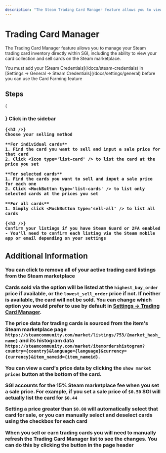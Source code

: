 ```yaml
---
description: "The Steam Trading Card Manager feature allows you to view, list, and sell your Steam trading card inventory directly within SGI."
---
```




# Trading Card Manager

The Trading Card Manager feature allows you to manage your Steam trading card inventory directly within SGI, including the ability to view your card collection and sell cards on the Steam marketplace.

<Callout type="info">
    You must add your [Steam Credentials](/docs/steam-credentials) in [Settings → General → Steam Credentials](/docs/settings/general) before you can use the Card Farming feature
</Callout>

## Steps

<Steps>
    {<h3 />}
    Click <MockButton type='trading-card-manager' /> in the sidebar
    
    {<h3 />}
    Choose your selling method
    
    **For individual cards**
    1. Find the card you want to sell and input a sale price for that card
    2. Click <Icon type='list-card' /> to list the card at the price you set

    **For selected cards**
    1. Find the cards you want to sell and input a sale price for each one
    2. Click <MockButton type='list-cards' /> to list only selected cards at the prices you set

    **For all cards**
    1. Simply click <MockButton type='sell-all' /> to list all cards

    {<h3 />}
    Confirm your listings if you have Steam Guard or 2FA enabled
    - You'll need to confirm each listing via the Steam mobile app or email depending on your settings
</Steps>

## Additional Information

You can click <MockButton type='remove-all'/> to remove all of your active trading card listings from the Steam marketplace

Cards sold via the <MockButton type='sell-all' /> option will be listed at the `highest_buy_order` price if available, or the `lowest_sell_order` price if not. If neither is available, the card will not be sold. You can change which option you would prefer to use by default in [Settings → Trading Card Manager](/docs/settings/trading-card-manager).

The price data for trading cards is sourced from the item's Steam marketplace page `https://steamcommunity.com/market/listings/753/{market_hash_name}` and its histogram data `https://steamcommunity.com/market/itemordershistogram?country={country}&language={language}&currency={currency}&item_nameid={item_nameid}`.

You can view a card's price data by clicking the `show market prices` button at the bottom of the card.

SGI accounts for the 15% Steam marketplace fee when you set a sale price. For example, if you set a sale price of `$0.50` SGI will actually list the card for `$0.44`

Setting a price greater than `$0.00` will automatically select that card for sale, or you can manually select and deselect cards using the checkbox for each card

When you sell or earn trading cards you will need to manually refresh the Trading Card Manager list to see the changes. You can do this by clicking the <MockButton type='refresh' /> button in the page header